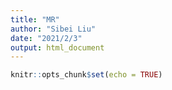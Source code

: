 ```yaml
---
title: "MR"
author: "Sibei Liu"
date: "2021/2/3"
output: html_document
---
```


```r
knitr::opts_chunk$set(echo = TRUE)
```

